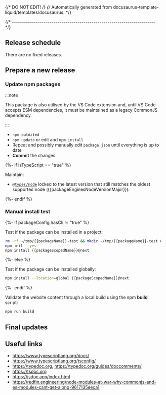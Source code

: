 {/* DO NOT EDIT! */}
{/* Automatically generated from docusaurus-template-liquid/templates/docusaurus. */}





{/* ------------------------------------------------------------------------ */}

<CommonPrerequisites nodeVersion="{{packageEnginesNodeVersion}}" nodeVersionMajor="{{packageEnginesNodeVersionMajor}}"/>

<CommonGetProjectSources />

## Release schedule

There are no fixed releases.

## Prepare a new release

<CommonCheckGit />

### Update npm packages

:::note

This package is also utilised by the VS Code extension and, until VS Code
accepts ESM dependencies, it must be
maintained as a legacy CommonJS dependency.

:::

- `npm outdated`
- `npm update` or edit and `npm install`
- Repeat and possibly manually edit `package.json` until everything is
  up to date
- **Commit** the changes

{%- if isTypeScript == "true" %}

Maintain:

- [`@types/node`](https://www.npmjs.com/package/@types/node?activeTab=versions)
  locked to the latest version that still matches the oldest supported node ({{packageEnginesNodeVersionMajor}}).

{%- endif %}

<ProjectDependenciesDetails />

<CommonIncreaseVersion />

<CommonUpdateWebsiteConfig />

<CommonGenerateWebsiteCommons />

<CommonStartLocalWebServer />

<CommonFixOpenIssues />

<CommonUpdateChangelog />

<CommonPrepareRelease />

<CommonSetNewVersion />

<CommonCiTests />

<CommonPrepareNewBlogPost />

<CommonPublishRelease />

### Manual install test

{%- if packageConfig.hasCli != "true" %}

Test if the package can be installed in a project:

```bash
rm -rf ~/tmp/{{packageName}}-test && mkdir ~/tmp/{{packageName}}-test && cd ~/tmp/{{packageName}}-test
npm init --yes
npm install {{packageScopedName}}@next
```

{%- else %}

Test if the package can be installed globally:

```bash
npm install --location=global {{packageScopedName}}@next
```

{%- endif %}

Validate the website content through a local build using the npm **build** script:

```sh
npm run build
```

<CommonPrepareWebsite />

<CommonBuildWebsiteLocally />

<CommonPublishWebsite />

## Final updates

<CommonUpdateMainBranch />

<CommonCloseOpenIssues />

<CommonCloseMilestone />

<CommonTagNpmLatest />

<CommonShareOnTwitter />

<CommonAnalytics />

## Useful links

- https://www.typescriptlang.org/docs/
- https://www.typescriptlang.org/tsconfig/
- https://typedoc.org, https://typedoc.org/guides/doccomments/
- https://tsdoc.org
- https://jsdoc.app/index.html
- https://redfin.engineering/node-modules-at-war-why-commonjs-and-es-modules-cant-get-along-9617135eeca1

<ProjectMore />
